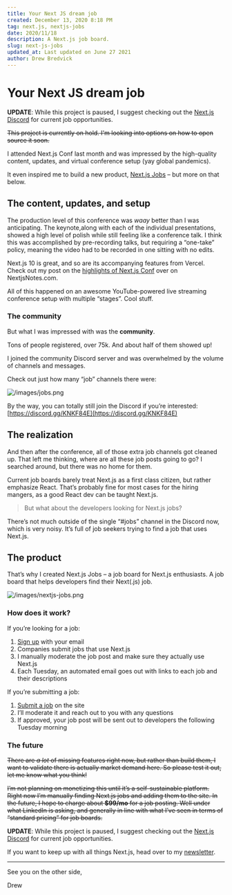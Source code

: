 ```yaml
---
title: Your Next JS dream job
created: December 13, 2020 8:18 PM
tag: next.js, nextjs-jobs
date: 2020/11/18
description: A Next.js job board.
slug: next-js-jobs
updated_at: Last updated on June 27 2021
author: Drew Bredvick
---
```



<OGImage />

# Your Next JS dream job

**UPDATE**: While this project is paused, I suggest checking out the [Next.js Discord](https://discord.com/invite/KNKF84E) for current job opportunities.

~~This project is currently on hold. I'm looking into options on how to open source it soon.~~

I attended Next.js Conf last month and was impressed by the high-quality content, updates, and virtual conference setup (yay global pandemics).

It even inspired me to build a new product, [Next.js Jobs](https://jobs.nextjsnotes.com/) – but more on that below.

## The content, updates, and setup

The production level of this conference was _waay_ better than I was anticipating. The keynote,along with each of the individual presentations, showed a high level of polish while still feeling like a conference talk. I think this was accomplished by pre-recording talks, but requiring a “one-take” policy, meaning the video had to be recorded in one sitting with no edits.

Next.js 10 is great, and so are its accompanying features from Vercel. Check out my post on the [highlights of Next.js Conf](https://nextjsnotes.com/next-js-conf-highlights-2020/) over on NextjsNotes.com.

All of this happened on an awesome YouTube-powered live streaming conference setup with multiple “stages”. Cool stuff.

### The community

But what I was impressed with was the **community**.

Tons of people registered, over 75k. And about half of them showed up!

I joined the community Discord server and was overwhelmed by the volume of channels and messages.

Check out just how many “job” channels there were:

![/images/jobs.png](/images/jobs.png)

By the way, you can totally still join the Discord if you’re interested: [https://discord.gg/KNKF84E](https://discord.gg/KNKF84E)

## The realization

And then after the conference, all of those extra job channels got cleaned up. That left me thinking, where are all these job posts going to go? I searched around, but there was no home for them.

Current job boards barely treat Next.js as a first class citizen, but rather emphasize React. That’s probably fine for most cases for the hiring mangers, as a good React dev can be taught Next.js.

> But what about the developers looking for Next.js jobs?

There’s not much outside of the single “#jobs” channel in the Discord now, which is very noisy. It’s full of job seekers trying to find a job that uses Next.js.

## The product

That’s why I created Next.js Jobs – a job board for Next.js enthusiasts. A job board that helps developers find their Next(.js) job.

![/images/nextjs-jobs.png](/images/nextjs-jobs.png)

### How does it work?

If you’re looking for a job:

1. [Sign up](https://jobs.nextjsnotes.com/) with your email
2. Companies submit jobs that use Next.js
3. I manually moderate the job post and make sure they actually use Next.js
4. Each Tuesday, an automated email goes out with links to each job and their descriptions

If you’re submitting a job:

1. [Submit a job](https://jobs.nextjsnotes.com/submit-a-job) on the site
2. I’ll moderate it and reach out to you with any questions
3. If approved, your job post will be sent out to developers the following Tuesday morning

### The future

~~There are _a lot_ of missing features right now, but rather than build them, I want to validate there is actually market demand here. So please test it out, let me know what you think!~~

~~I’m not planning on monetizing this until it’s a self-sustainable platform. Right now I’m manually finding Next.js jobs and adding them to the site. In the future, I hope to charge about **$99/mo** for a job posting. Well under what LinkedIn is asking, and generally in line with what I’ve seen in terms of “standard pricing” for job boards.~~

**UPDATE**: While this project is paused, I suggest checking out the [Next.js Discord](https://discord.com/invite/KNKF84E) for current job opportunities.

If you want to keep up with all things Next.js, head over to my [newsletter](/newsletter).

---

See you on the other side,

Drew
